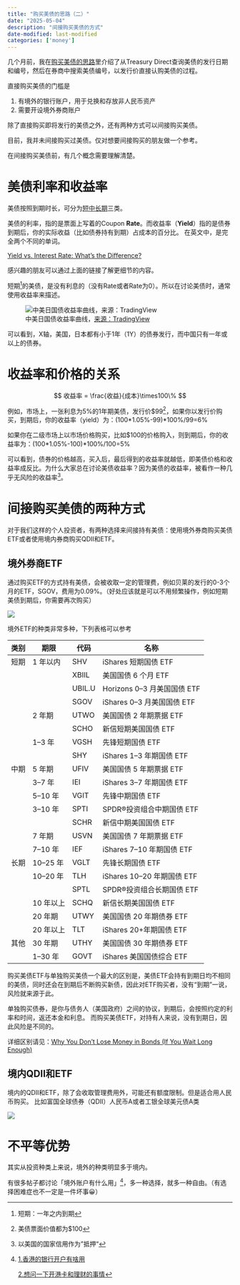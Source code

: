 ```yaml
---
title: "购买美债的思路（二）"
date: "2025-05-04"
description: "间接购买美债的方式"
date-modified: last-modified
categories: ['money']
---
```


几个月前，我在[购买美债的思路](../posts/steps-of-buying-us-bonds.qmd)里介绍了从Treasury Direct查询美债的发行日期和编号，然后在券商中搜索美债编号，以发行价直接认购美债的过程。

直接购买美债的门槛是

1. 有境外的银行账户，用于兑换和存放非人民币资产
2. 需要开设境外券商账户

除了直接购买即将发行的美债之外，还有两种方式可以间接购买美债。

::: {.callout-warning title="以下内容非投资建议"}
目前，我并未间接购买过美债。仅对想要间接购买的朋友做一个参考。
:::

在间接购买美债前，有几个概念需要理解清楚。

# 美债利率和收益率

美债按照到期时长，可分为[短中长期](./buying-us-bond.qmd#美债的种类)三类。

美债的利率，指的是票面上写着的Coupon **Rate**。而收益率（**Yield**）指的是债券到期后，你的实际收益（比如债券持有到期）占成本的百分比。
在英文中，是完全两个不同的单词。

[Yield vs. Interest Rate: What's the Difference?](https://www.investopedia.com/ask/answers/09/difference-between-yields-and-interest-rate.asp)

感兴趣的朋友可以通过上面的链接了解更细节的内容。

短期^[短期：一年之内到期]的美债，是没有利息的（没有Rate或者Rate为0）。所以在讨论美债时，通常使用收益率来描述。

![中美日国债收益率曲线，[来源：TradingView](https://cn.tradingview.com/pricing/?share_your_love=davic1uo)](https://image.luozx.org/garden/2025/05/8fa7b9c267030f6e133c246ac6723c96.png)

可以看到，X轴，美国，日本都有小于1年（1Y）的债券发行，而中国只有一年或以上的债券。


# 收益率和价格的关系

$$
收益率 = \frac{收益}{成本}\times100\%
$$

例如，市场上，一张利息为5%的1年期美债，发行价$99^[美债票面价值都为$100]，如果你以发行价购买，到期后，你的收益率（yield）为：(100\*1.05%-99)\*100%\/99=6%

如果你在二级市场上以市场价格购买，比如$100的价格购入，则到期后，你的收益率为：(100\*1.05%-100)\*100%\/100=5%

可以看到，债券的价格越高，买入后，最后得到的收益率就越低，即美债价格和收益率成反比。为什么大家总在讨论美债收益率？因为美债的收益率，被看作一种几乎无风险的收益率^[以美国的国家信用作为”抵押“]。

# 间接购买美债的两种方式
对于我们这样的个人投资者，有两种选择来间接持有美债：使用境外券商购买美债ETF或者使用境内券商购买QDII和ETF。

## 境外券商ETF

通过购买ETF的方式持有美债，会被收取一定的管理费，例如贝莱的发行的0-3个月的ETF，SGOV，费用为0.09%。（好处应该就是可以不用频繁操作，例如短期美债到期后，你需要再次购买）

![](https://image.luozx.org/garden/2025/05/6adabd78f44232f38eca7287a0f86f39.png)

境外ETF的种类非常多种，下列表格可以参考

| 类别 |     期限     | 代码     | 名称                              |
|------|--------------|----------|-----------------------------------|
| 短期 | 1 年以内     | SHV      | iShares 短期国债 ETF              |
|      |              | XBIIL    | 美国国债 6 个月 ETF               |
|      |              | UBIL.U   | Horizons 0–3 月美国国债 ETF       |
|      |              | SGOV     | iShares 0–3 月美国国债 ETF        |
|      | 2 年期       | UTWO     | 美国国债 2 年期票据 ETF           |
|      |              | SCHO     | 新信短期美国国债 ETF              |
|      | 1–3 年       | VGSH     | 先锋短期国债 ETF                  |
|      |              | SHY      | iShares 1–3 年期国债 ETF          |
| 中期 | 5 年期       | UFIV     | 美国国债 5 年期票据 ETF           |
|      | 3–7 年       | IEI      | iShares 3–7 年期国债 ETF          |
|      | 5–10 年      | VGIT     | 先锋中期国债 ETF                  |
|      | 3–10 年      | SPTI     | SPDR®投资组合中期国债 ETF         |
|      |              | SCHR     | 新信中期美国国债 ETF              |
|      | 7 年期       | USVN     | 美国国债 7 年期票据 ETF           |
|      | 7–10 年      | IEF      | iShares 7–10 年期国债 ETF         |
| 长期 | 10–25 年     | VGLT     | 先锋长期国债 ETF                  |
|      | 10–20 年     | TLH      | iShares 10–20 年期国债 ETF        |
|      |              | SPTL     | SPDR®投资组合长期国债 ETF         |
|      | 10 年以上    | SCHQ     | 新信长期美国国债 ETF              |
|      | 20 年期      | UTWY     | 美国国债 20 年期债券 ETF          |
|      | 20 年以上    | TLT      | iShares 20+年期国债 ETF           |
| 其他 | 30 年期      | UTHY     | 美国国债 30 年期债券 ETF          |
|      | 1–30 年      | GOVT     | iShares 美国国债综合 ETF          |


::: {.callout-important title="债券基金风险提示"}
购买美债ETF与单独购买美债一个最大的区别是，美债ETF会持有到期日均不相同的美债，同时还会在到期后不断购买新债，因此对ETF购买者，没有“到期”一说，风险就来源于此。

单独购买债券，是你与债务人（美国政府）之间的协议，到期后，会按照约定的利率和时间，返还本金和利息。
而购买美债ETF，对持有人来说，没有到期日，因此风险是不同的。

详细区别请见：[Why You Don’t Lose Money in Bonds (If You Wait Long Enough)](https://ofdollarsanddata.com/why-you-dont-lose-money-in-bonds-if-you-wait-long-enough/)
:::

## 境内QDII和ETF

境内的QDII和ETF，除了会收取管理费用外，可能还有额度限制。但是适合用人民币购买。
比如富国全球债券（QDII）人民币A或者工银全球美元债A类

![](https://image.luozx.org/garden/2025/05/ff9281141a2a510137f28b76fddc43ed.png)

# 不平等优势
其实从投资种类上来说，境外的种类明显多于境内。

有很多帖子都讨论「境外账户有什么用」[^source]，多一种选择，就多一种自由。（有选择困难症也不一定是一件坏事😀）

[^source]:[1.香港的银行开户有啥用](https://v2ex.com/t/985885)

    [2.想问一下开港卡和理财的事情](https://linux.do/t/topic/409418)



